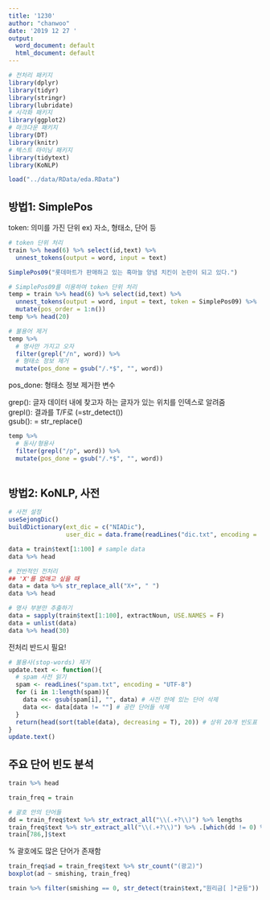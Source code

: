 ```yaml
---
title: '1230'
author: "chanwoo"
date: '2019 12 27 '
output:
  word_document: default
  html_document: default
---
```



```r
# 전처리 패키지
library(dplyr)
library(tidyr)
library(stringr)
library(lubridate)
# 시각화 패키지
library(ggplot2)
# 마크다운 패키지
library(DT)
library(knitr)
# 텍스트 마이닝 패키지
library(tidytext)
library(KoNLP)

load("../data/RData/eda.RData")
```


## 방법1: SimplePos

token: 의미를 가진 단위 ex) 자소, 형태소, 단어 등   


```r
# token 단위 처리
train %>% head(6) %>% select(id,text) %>%
  unnest_tokens(output = word, input = text)
```

```r
SimplePos09("롯데마트가 판매하고 있는 흑마늘 양념 치킨이 논란이 되고 있다.")
```

```r
# SimplePos09를 이용하여 token 단위 처리
temp = train %>% head(6) %>% select(id,text) %>%
  unnest_tokens(output = word, input = text, token = SimplePos09) %>%
  mutate(pos_order = 1:n())
temp %>% head(20)
```

```r
# 불용어 제거
temp %>%
  # 명사만 가지고 오자
  filter(grepl("/n", word)) %>%
  # 형태소 정보 제거
  mutate(pos_done = gsub("/.*$", "", word))
```

pos_done: 형태소 정보 제거한 변수  

grep(): 글자 데이터 내에 찾고자 하는 글자가 있는 위치를 인덱스로 알려줌  
grepl(): 결과를 T/F로  (=str_detect())  
gsub(): = str_replace()  


```r
temp %>% 
  # 동사/형용사
  filter(grepl("/p", word)) %>% 
  mutate(pos_done = gsub("/.*$", "", word))
  
```


## 방법2: KoNLP, 사전

```r
# 사전 설정
useSejongDic()
buildDictionary(ext_dic = c("NIADic"),
                user_dic = data.frame(readLines("dic.txt", encoding = 'UTF-8'),"ncn")) # 나만의 사전
```

```r
data = train$text[1:100] # sample data
data %>% head

# 전반적인 전처리
## 'X'를 없애고 싶을 때
data = data %>% str_replace_all("X+", " ")
data %>% head
```


```r
# 명사 부분만 추출하기
data = sapply(train$text[1:100], extractNoun, USE.NAMES = F)
data = unlist(data)
data %>% head(30)
```
  
전처리 반드시 필요!


```r
# 불용사(stop-words) 제거
update.text <- function(){
  # spam 사전 읽기
  spam <- readLines("spam.txt", encoding = "UTF-8")
  for (i in 1:length(spam)){
    data <<- gsub(spam[i], "", data) # 사전 안에 있는 단어 삭제
    data <<- data[data != ""] # 공란 단어들 삭제 
  }
  return(head(sort(table(data), decreasing = T), 20)) # 상위 20개 빈도표 출력
}
update.text()
```



## 주요 단어 빈도 분석
```r
train %>% head

train_freq = train
```


```r
# 괄호 안의 단어들
dd = train_freq$text %>% str_extract_all("\\(.+?\\)") %>% lengths
train_freq$text %>% str_extract_all("\\(.+?\\)") %>% .[which(dd != 0) %>% head]
train[786,]$text
```

% 
괄호에도 많은 단어가 존재함  

```r
train_freq$ad = train_freq$text %>% str_count("(광고)")
boxplot(ad ~ smishing, train_freq)
```

```r
train %>% filter(smishing == 0, str_detect(train$text,"원리금[ ]*균등")) %>% select(text) %>% head
```

